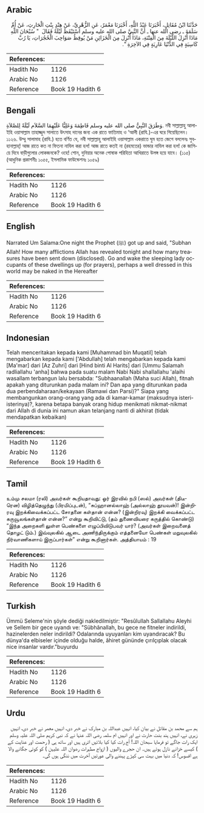 ## Arabic


<div dir="rtl" lang="ar" style={{fontSize:'larger',backgroundColor:'#f8f9fa',padding:20}}>
حَدَّثَنَا ابْنُ مُقَاتِلٍ، أَخْبَرَنَا عَبْدُ اللَّهِ، أَخْبَرَنَا مَعْمَرٌ، عَنِ الزُّهْرِيِّ، عَنْ هِنْدٍ بِنْتِ الْحَارِثِ، عَنْ أُمِّ سَلَمَةَ ـ رضى الله عنها ـ أَنَّ النَّبِيَّ صلى الله عليه وسلم اسْتَيْقَظَ لَيْلَةً فَقَالَ ‏ "‏ سُبْحَانَ اللَّهِ مَاذَا أُنْزِلَ اللَّيْلَةَ مِنَ الْفِتْنَةِ، مَاذَا أُنْزِلَ مِنَ الْخَزَائِنِ مَنْ يُوقِظُ صَوَاحِبَ الْحُجُرَاتِ، يَا رُبَّ كَاسِيَةٍ فِي الدُّنْيَا عَارِيَةٍ فِي الآخِرَةِ ‏"‏‏.‏
</div>
<div style={{backgroundColor:'#f8f9fa',padding:20, marginBottom: 10}}><table> <thead> <tr> <th>References:</th> <th></th> </tr> </thead> <tbody><tr><td>Hadith No</td><td>1126</td></tr><tr><td>Arabic No</td><td>1126</td></tr><tr><td>Reference</td><td>Book 19 Hadith 6</td></tr></tbody></table></div>

## Bengali


<div dir="ltr" lang="bn" style={{fontSize:'larger',backgroundColor:'#f8f9fa',padding:20}}>
وَطَرَقَ النَّبِيُّ صلى الله عليه وسلم فَاطِمَةَ وَعَلِيًّا عَلَيْهِمَا السَّلاَم لَيْلَةً لِلصَّلاَةِ. নবী সাল্লাল্লাহু আলাইহি ওয়াসাল্লাম তাহাজ্জুদ সালাতে উৎসাহ দানের জন্য এক রাতে ফাতিমাহ ও ‘আলী (রাযি.)-এর ঘরে গিয়েছিলেন। ১১২৬. উম্মু সালামাহ (রাযি.) হতে বর্ণিত যে, নবী সাল্লাল্লাহু আলাইহি ওয়াসাল্লাম একরাতে ঘুম হতে জেগে বললেনঃ সুবহানাল্লাহ্! আজ রাতে কত না ফিতনা নাযিল করা হল! আজ রাতে কতই না (রহমতের) ভান্ডার নাযিল করা হল! কে জাগিয়ে দিবে বাড়ীগুলোর লোকজনকে? ওহে! শোন, দুনিয়ার অনেক পোষাক পরিহিতা আখিরাতে উলঙ্গ হয়ে যাবে। (১১৫) (আধুনিক প্রকাশনীঃ ১০৫৫, ইসলামিক ফাউন্ডেশনঃ ১০৫৯)
</div>
<div style={{backgroundColor:'#f8f9fa',padding:20, marginBottom: 10}}><table> <thead> <tr> <th>References:</th> <th></th> </tr> </thead> <tbody><tr><td>Hadith No</td><td>1126</td></tr><tr><td>Arabic No</td><td>1126</td></tr><tr><td>Reference</td><td>Book 19 Hadith 6</td></tr></tbody></table></div>

## English


<div dir="ltr" lang="en" style={{fontSize:'larger',backgroundColor:'#f8f9fa',padding:20}}>
Narrated Um Salama:One night the Prophet (ﷺ) got up and said, "Subhan Allah! How many afflictions Allah has revealed tonight and how many treasures have been sent down (disclosed). Go and wake the sleeping lady occupants of these dwellings up (for prayers), perhaps a well dressed in this world may be naked in the Hereafter
</div>
<div style={{backgroundColor:'#f8f9fa',padding:20, marginBottom: 10}}><table> <thead> <tr> <th>References:</th> <th></th> </tr> </thead> <tbody><tr><td>Hadith No</td><td>1126</td></tr><tr><td>Arabic No</td><td>1126</td></tr><tr><td>Reference</td><td>Book 19 Hadith 6</td></tr></tbody></table></div>

## Indonesian


<div dir="ltr" lang="id" style={{fontSize:'larger',backgroundColor:'#f8f9fa',padding:20}}>
Telah menceritakan kepada kami [Muhammad bin Muqatil] telah mengabarkan kepada kami ['Abdullah] telah mengabarkan kepada kami [Ma'mar] dari [Az Zuhri] dari [Hind binti Al Harits] dari [Ummu Salamah radliallahu 'anha] bahwa pada suatu malam Nabi Nabi shallallahu 'alaihi wasallam terbangun lalu bersabda: "Subhaanallah (Maha suci Allah), fitnah apakah yang diturunkan pada malam ini? Dan apa yang diturunkan pada dua perbendaharaan/kekayaan (Ramawi dan Parsi)?" Siapa yang membangunkan orang-orang yang ada di kamar-kamar (maksudnya isteri-isterinya)?, karena betapa banyak orang hidup menikmati nikmat-nikmat dari Allah di dunia ini namun akan telanjang nanti di akhirat (tidak mendapatkan kebaikan)
</div>
<div style={{backgroundColor:'#f8f9fa',padding:20, marginBottom: 10}}><table> <thead> <tr> <th>References:</th> <th></th> </tr> </thead> <tbody><tr><td>Hadith No</td><td>1126</td></tr><tr><td>Arabic No</td><td>1126</td></tr><tr><td>Reference</td><td>Book 19 Hadith 6</td></tr></tbody></table></div>

## Tamil


<div dir="ltr" lang="ta" style={{fontSize:'larger',backgroundColor:'#f8f9fa',padding:20}}>
உம்மு சலமா (ரலி) அவர்கள் கூறியதாவது: ஓர் இரவில் நபி (ஸல்) அவர்கள் (திடீரென) விழித்தெழுந்து (பிரமிப்புடன்), “சுப்ஹானல்லாஹ் (அல்லாஹ் தூயவன்)! இன்றிரவு இறக்கிவைக்கப்பட்ட சோதனை கள்தான் என்ன? (இன்றிரவு) இறக்கி வைக்கப்பட்ட கருவூலங்கள்தான் என்ன?” என்று கூறிவிட்டு, (தம் துணைவியரை கருத்தில் கொண்டு) “இந்த அறைகளி லுள்ள பெண்களை எழுப்பிவிடுபவர் யார்? (அவர்கள் இறைவனைத் தொழட் டும்.) இவ்வுலகில் ஆடை அணிந்திருக்கும் எத்தனையோ பெண்கள் மறுவுலகில் நிர்வாணிகளாய் இருப்பார்கள்” என்று கூறினார்கள். அத்தியாயம் : 19
</div>
<div style={{backgroundColor:'#f8f9fa',padding:20, marginBottom: 10}}><table> <thead> <tr> <th>References:</th> <th></th> </tr> </thead> <tbody><tr><td>Hadith No</td><td>1126</td></tr><tr><td>Arabic No</td><td>1126</td></tr><tr><td>Reference</td><td>Book 19 Hadith 6</td></tr></tbody></table></div>

## Turkish


<div dir="ltr" lang="tr" style={{fontSize:'larger',backgroundColor:'#f8f9fa',padding:20}}>
Ümmü Seleme'nin şöyle dediği nakledilmiştir: "Resûlullah Sallallahu Aleyhi ve Sellem bir gece uyandı ve: "Sübhânallah, bu gece ne fitneler indirildi, hazinelerden neler indirildi? Odalarında uyuyanları kim uyandıracak? Bu dünya'da elbiseler içinde olduğu halde, âhiret gününde çırılçıplak olacak nice insanlar vardır."buyurdu
</div>
<div style={{backgroundColor:'#f8f9fa',padding:20, marginBottom: 10}}><table> <thead> <tr> <th>References:</th> <th></th> </tr> </thead> <tbody><tr><td>Hadith No</td><td>1126</td></tr><tr><td>Arabic No</td><td>1126</td></tr><tr><td>Reference</td><td>Book 19 Hadith 6</td></tr></tbody></table></div>

## Urdu


<div dir="rtl" lang="ur" style={{fontSize:'larger',backgroundColor:'#f8f9fa',padding:20}}>
ہم سے محمد بن مقاتل نے بیان کیا، انہیں عبداللہ بن مبارک نے خبر دی، انہیں معمر نے خبر دی، انہیں زہری نے، انہیں ہند بنت حارث نے اور انہیں ام سلمہ رضی اللہ عنہا نے کہ نبی کریم صلی اللہ علیہ وسلم ایک رات جاگے تو فرمایا سبحان اللہ! آج رات کیا کیا بلائیں اتری ہیں اور ساتھ ہی ( رحمت اور عنایت کے ) کیسے خزانے نازل ہوئے ہیں۔ ان حجرے والیوں ( ازواج مطہرات رضوان اللہ علیہن ) کو کوئی جگانے والا ہے افسوس! کہ دنیا میں بہت سی کپڑے پہننے والی عورتیں آخرت میں ننگی ہوں گی۔
</div>
<div style={{backgroundColor:'#f8f9fa',padding:20, marginBottom: 10}}><table> <thead> <tr> <th>References:</th> <th></th> </tr> </thead> <tbody><tr><td>Hadith No</td><td>1126</td></tr><tr><td>Arabic No</td><td>1126</td></tr><tr><td>Reference</td><td>Book 19 Hadith 6</td></tr></tbody></table></div>